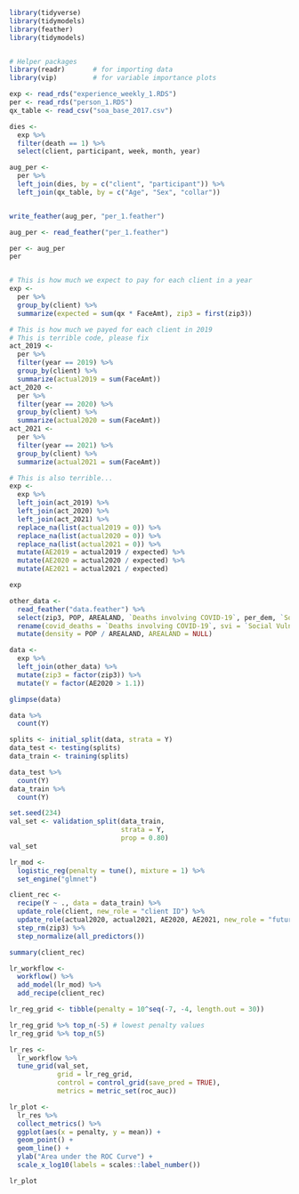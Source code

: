 ```r
library(tidyverse)
library(tidymodels)
library(feather)
library(tidymodels)


# Helper packages
library(readr)       # for importing data
library(vip)         # for variable importance plots
```



```r
exp <- read_rds("experience_weekly_1.RDS")
per <- read_rds("person_1.RDS")
qx_table <- read_csv("soa_base_2017.csv")

dies <-
  exp %>%
  filter(death == 1) %>%
  select(client, participant, week, month, year)

aug_per <-
  per %>%
  left_join(dies, by = c("client", "participant")) %>%
  left_join(qx_table, by = c("Age", "Sex", "collar"))


write_feather(aug_per, "per_1.feather")

aug_per <- read_feather("per_1.feather")

per <- aug_per
per


# This is how much we expect to pay for each client in a year
exp <-
  per %>%
  group_by(client) %>%
  summarize(expected = sum(qx * FaceAmt), zip3 = first(zip3))

# This is how much we payed for each client in 2019
# This is terrible code, please fix
act_2019 <-
  per %>%
  filter(year == 2019) %>%
  group_by(client) %>%
  summarize(actual2019 = sum(FaceAmt))
act_2020 <-
  per %>%
  filter(year == 2020) %>%
  group_by(client) %>%
  summarize(actual2020 = sum(FaceAmt))
act_2021 <-
  per %>%
  filter(year == 2021) %>%
  group_by(client) %>%
  summarize(actual2021 = sum(FaceAmt))

# This is also terrible...
exp <-
  exp %>%
  left_join(act_2019) %>%
  left_join(act_2020) %>%
  left_join(act_2021) %>%
  replace_na(list(actual2019 = 0)) %>%
  replace_na(list(actual2020 = 0)) %>%
  replace_na(list(actual2021 = 0)) %>%
  mutate(AE2019 = actual2019 / expected) %>%
  mutate(AE2020 = actual2020 / expected) %>%
  mutate(AE2021 = actual2021 / expected)

exp

other_data <-
  read_feather("data.feather") %>%
  select(zip3, POP, AREALAND, `Deaths involving COVID-19`, per_dem, `Social Vulnerability Index (SVI)`, `CVAC level of concern for vaccination rollout`) %>%
  rename(covid_deaths = `Deaths involving COVID-19`, svi = `Social Vulnerability Index (SVI)`, cvac = `CVAC level of concern for vaccination rollout`) %>%
  mutate(density = POP / AREALAND, AREALAND = NULL)

data <-
  exp %>%
  left_join(other_data) %>%
  mutate(zip3 = factor(zip3)) %>%
  mutate(Y = factor(AE2020 > 1.1))

glimpse(data)

data %>%
  count(Y)

splits <- initial_split(data, strata = Y)
data_test <- testing(splits)
data_train <- training(splits)

data_test %>%
  count(Y)
data_train %>%
  count(Y)

set.seed(234)
val_set <- validation_split(data_train, 
                            strata = Y, 
                            prop = 0.80)
val_set

lr_mod <- 
  logistic_reg(penalty = tune(), mixture = 1) %>% 
  set_engine("glmnet")

client_rec <-
  recipe(Y ~ ., data = data_train) %>%
  update_role(client, new_role = "client ID") %>%
  update_role(actual2020, actual2021, AE2020, AE2021, new_role = "future") %>%
  step_rm(zip3) %>% 
  step_normalize(all_predictors())

summary(client_rec)
```

```r
lr_workflow <- 
  workflow() %>% 
  add_model(lr_mod) %>% 
  add_recipe(client_rec)

```

```r
lr_reg_grid <- tibble(penalty = 10^seq(-7, -4, length.out = 30))

lr_reg_grid %>% top_n(-5) # lowest penalty values
lr_reg_grid %>% top_n(5) 
```

```r
lr_res <- 
  lr_workflow %>% 
  tune_grid(val_set,
            grid = lr_reg_grid,
            control = control_grid(save_pred = TRUE),
            metrics = metric_set(roc_auc))

```

```r
lr_plot <- 
  lr_res %>% 
  collect_metrics() %>% 
  ggplot(aes(x = penalty, y = mean)) + 
  geom_point() + 
  geom_line() + 
  ylab("Area under the ROC Curve") +
  scale_x_log10(labels = scales::label_number())

lr_plot 

```
